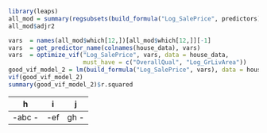 ```r
library(leaps)
all_mod = summary(regsubsets(build_formula("Log_SalePrice", predictors), data = house_data, nvmax = 20))
all_mod$adjr2

vars  = names(all_mod$which[12,])[all_mod$which[12,]][-1]
vars  = get_predictor_name(colnames(house_data), vars)
vars  = optimize_vif("Log_SalePrice", vars, data = house_data, 
                     must_have = c("OverallQual", "Log_GrLivArea"))
good_vif_model_2 = lm(build_formula("Log_SalePrice", vars), data = house_data)
vif(good_vif_model_2)
summary(good_vif_model_2)$r.squared
```

|h         |i        |  j         |
|----------|---------|------------|
|-abc     -|-ef      |gh         -|